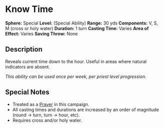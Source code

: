 = Know Time =
'''Sphere:''' Special  
'''Level:''' (Special Ability)  
'''Range:''' 30 yds  
'''Components:''' V, S, M (cross or holy water)  
'''Duration:''' 1 turn  
'''Casting Time:''' Varies  
'''Area of Effect:''' Varies  
'''Saving Throw:''' None  

== Description ==
Reveals current time down to the hour. Useful in areas where natural indicators are absent.

''This ability can be used once per week, per priest level progression.''

== Special Notes ==
* Treated as a [[Prayer]] in this campaign.
* All casting times and durations are increased by an order of magnitude (round → turn, turn → hour, etc).
* Requires cross and/or holy water.
